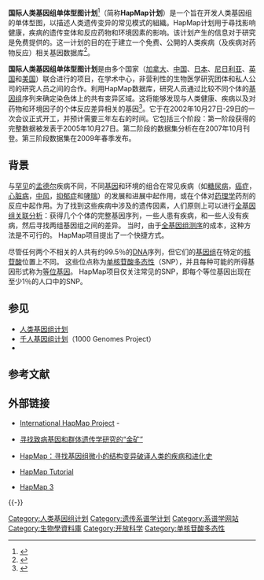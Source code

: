 '''国际人类基因组单体型图计划'''<ref>{{Cite web |url=http://www.hapmap.org/ |title=HapMap Homepage |accessdate=2009-04-28 |archive-date=2014-04-16 |archive-url=https://web.archive.org/web/20140416084248/http://www.hapmap.org/ |dead-url=yes }}</ref>（简称'''HapMap计划'''）是一个旨在开发人类基因组的单体型图，以描述人类遗传变异的常见模式的組織。HapMap计划用于尋找影响健康，疾病的遗传变体和反应药物和环境因素的影响。该计划产生的信息对于研究是免费提供的。这一计划的目的在于建立一个免费、公開的人类疾病（及疾病对药物反应）相关基因数据库<ref>{{Cite web |url=http://www.hapmap.org/index.html.zh |title=存档副本 |accessdate=2009-04-28 |archive-date=2008-08-20 |archive-url=https://web.archive.org/web/20080820022223/http://www.hapmap.org/index.html.zh |dead-url=no }}</ref>。

'''国际人类基因组单体型图计划'''是由多个国家（[[加拿大|加拿大]]、[[中国|中国]]、[[日本|日本]]、[[尼日利亚|尼日利亚]]、[[英国|英国]]和[[美国|美国]]）联合进行的项目，在学术中心，非营利性的生物医学研究团体和私人公司的研究人员之间的合作。利用HapMap数据库，研究人员通过比较不同个体的[[基因组|基因组]]序列来确定染色体上的共有变异区域。这将能够发现与人类健康、疾病以及对药物和环境因子的个体反应差异相关的基因<ref>{{Cite web |url=http://www.hapmap.org/thehapmap.html.zh |title=存档副本 |accessdate=2009-04-28 |archive-date=2007-07-01 |archive-url=https://web.archive.org/web/20070701212119/http://www.hapmap.org/thehapmap.html.zh |dead-url=no }}</ref>。它于在2002年10月27日-29日的一次会议正式开工，并预计需要三年左右的时间。它包括三个阶段：第一阶段获得的完整数据被发表于2005年10月27日。第二阶段的数据集分析在在2007年10月刊登。第三阶段数据集在2009年春季发布。

== 背景 ==
与[[罕见病|罕见]]的[[孟德尔定律|孟德尔]]疾病不同，不同[[基因|基因]]和环境的组合在常见疾病（如[[糖尿病|糖尿病]]，[[癌症|癌症]]，[[心脏病|心脏病]]，[[中风|中风]]，[[抑郁症|抑郁症]]和[[哮喘|哮喘]]）的发展和进展中起作用，或在个体对[[药理学|药理学]]药剂的反应中起作用。为了找到这些疾病中涉及的遗传因素，人们原则上可以进行[[全基因组关联分析|全基因组关联分析]]：获得几个个体的完整基因序列，一些人患有疾病，和一些人没有疾病，然后寻找两组基因组之间的差异。 当时，由于[[全基因组测序|全基因组测序]]的成本，这种方法是不可行的。 HapMap项目提出了一个快捷方式。

尽管任何两个不相关的人共有约99.5％的[[DNA|DNA]]序列，但它们的[[基因组|基因组]]在特定的[[核苷酸|核苷酸]]位置上不同。 这些位点称为[[单核苷酸多态性|单核苷酸多态性]]（SNP），并且每种可能的所得基因形式称为[[等位基因|等位基因]]。 HapMap项目仅关注常见的SNP，即每个等位基因出现在至少1％的人口中的SNP。

== 参见 ==
{{Portal box|遗传学|分子与细胞生物学}}
* [[人类基因组计划|人类基因组计划]]
* [[千人基因组计划|千人基因组计划]]（1000 Genomes Project）
* {{le|人类基因组多样性计划|Human Genome Diversity Project}}

== 参考文献 ==
{{Reflist|2}}

== 外部链接 ==
* {{En}}[https://web.archive.org/web/20100304231519/http://www.genome.gov/10001688 International HapMap Project] - {{le|美国国家人类基因组研究所|National Human Genome Research Institute}}
* [http://www.stdaily.com/gb/zoujin863/2006-01/24/content_481146.htm 寻找致病基因和群体遗传学研究的“金矿”]{{Wayback|url=http://www.stdaily.com/gb/zoujin863/2006-01/24/content_481146.htm |date=20061118000625 }}
* {{En}}[https://web.archive.org/web/20070609185856/http://blog.bioon.com/user1/4978/archives/2005/20761.shtml HapMap：寻找基因组微小的结构变异破译人类的疾病和进化史]
* {{En}}[http://www.hapmap.org/tutorials.html.en HapMap Tutorial]{{Wayback|url=http://www.hapmap.org/tutorials.html.en |date=20081121050541 }}
* {{En}}[http://www.sanger.ac.uk/humgen/hapmap3/ HapMap 3]{{Wayback|url=http://www.sanger.ac.uk/humgen/hapmap3/ |date=20090221144841 }}

{{-}}
{{个人基因组学}}

[[Category:人类基因组计划|Category:人类基因组计划]]
[[Category:遗传系谱学计划|Category:遗传系谱学计划]]
[[Category:系谱学网站|Category:系谱学网站]]
[[Category:生物學資料庫|Category:生物學資料庫]]
[[Category:开放科学|Category:开放科学]]
[[Category:单核苷酸多态性|Category:单核苷酸多态性]]